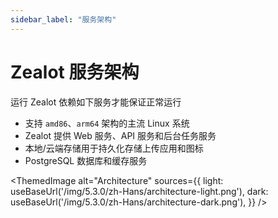 ```yaml
---
sidebar_label: "服务架构"
---
```


# Zealot 服务架构

运行 Zealot 依赖如下服务才能保证正常运行

- 支持 `amd86`、`arm64` 架构的主流 Linux 系统
- Zealot 提供 Web 服务、API 服务和后台任务服务
- 本地/云端存储用于持久化存储上传应用和图标
- PostgreSQL 数据库和缓存服务


<ThemedImage
  alt="Architecture"
  sources={{
    light: useBaseUrl('/img/5.3.0/zh-Hans/architecture-light.png'),
    dark: useBaseUrl('/img/5.3.0/zh-Hans/architecture-dark.png'),
  }}
/>

